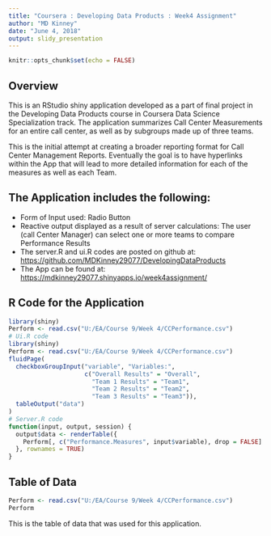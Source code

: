 ---
title: "Coursera : Developing Data Products : Week4 Assignment"
author: "MD Kinney"
date: "June 4, 2018"
output: slidy_presentation
---

```{r setup, include=FALSE}
knitr::opts_chunk$set(echo = FALSE)
```

## Overview

This is an RStudio shiny application developed as a part of final project in the Developing Data Products course in Coursera Data Science Specialization track. The application summarizes Call Center Measurements for an entire call center, as well as by subgroups made up of three teams. 

This is the initial attempt at creating a broader reporting format for Call Center Management Reports. Eventually the goal is to have hyperlinks within the App that will lead to more detailed information for each of the measures as well as each Team. 

## The Application includes the following:

- Form of Input used: Radio Button
- Reactive output displayed as a result of server calculations: The user (call Center Manager) can select one or more teams to compare Performance Results 
- The server.R and ui.R codes are posted on github at: <https://github.com/MDKinney29077/DevelopingDataProducts>
- The App can be found at: <https://mdkinney29077.shinyapps.io/week4assignment/>

## R Code for the Application

```{r, echo = TRUE, warning=FALSE}
library(shiny)
Perform <- read.csv("U:/EA/Course 9/Week 4/CCPerformance.csv")
# Ui.R code
library(shiny)
Perform <- read.csv("U:/EA/Course 9/Week 4/CCPerformance.csv")
fluidPage(
  checkboxGroupInput("variable", "Variables:",
                     c("Overall Results" = "Overall",
                       "Team 1 Results" = "Team1",
                       "Team 2 Results" = "Team2",
                       "Team 3 Results" = "Team3")),
  tableOutput("data")
)
# Server.R code
function(input, output, session) {
  output$data <- renderTable({
    Perform[, c("Performance.Measures", input$variable), drop = FALSE]
  }, rownames = TRUE)
}
```

## Table of Data 

```{r, echo=FALSE, warning=FALSE}
Perform <- read.csv("U:/EA/Course 9/Week 4/CCPerformance.csv")
Perform
```

This is the table of data that was used for this application.